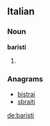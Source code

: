 ==Italian==

===Noun===
'''baristi''' {{m}}

# {{plural of|barista|lang=it}}

===Anagrams===
* [[bistrai#Italian|bistrai]]
* [[sbraiti#Italian|sbraiti]]

[[de:baristi]]